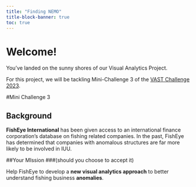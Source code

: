 ```yaml
---
title: "Finding NEMO"
title-block-banner: true
toc: true
---
```


# Welcome!

You've landed on the sunny shores of our Visual Analytics Project.

For this project, we will be tackling Mini-Challenge 3 of the [VAST Challenge 2023](https://vast-challenge.github.io/2023/).


#Mini Challenge 3

## Background
**FishEye International** has been given access to an international finance corporation’s database on fishing related companies. In the past, FishEye has determined that companies with anomalous structures are far more likely to be involved in IUU. 

##Your MIssion 
###(should you choose to accept it)

Help FishEye to develop a **new visual analytics approach** to better understand fishing business __**anomalies**__. 
